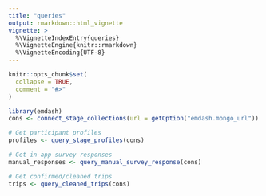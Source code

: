 ```yaml
---
title: "queries"
output: rmarkdown::html_vignette
vignette: >
  %\VignetteIndexEntry{queries}
  %\VignetteEngine{knitr::rmarkdown}
  %\VignetteEncoding{UTF-8}
---
```


```r
knitr::opts_chunk$set(
  collapse = TRUE,
  comment = "#>"
)
```

```r
library(emdash)
cons <- connect_stage_collections(url = getOption("emdash.mongo_url"))
```


```r
# Get participant profiles
profiles <- query_stage_profiles(cons)

# Get in-app survey responses
manual_responses <- query_manual_survey_response(cons)

# Get confirmed/cleaned trips
trips <- query_cleaned_trips(cons)
```